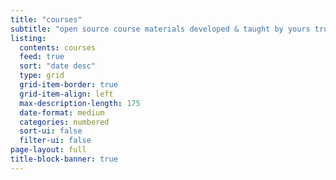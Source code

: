 ```yaml
---
title: "courses"
subtitle: "open source course materials developed & taught by yours truly (with a lot of inspiration and help from other educators)" 
listing:
  contents: courses
  feed: true
  sort: "date desc"
  type: grid
  grid-item-border: true
  grid-item-align: left
  max-description-length: 175
  date-format: medium
  categories: numbered
  sort-ui: false
  filter-ui: false
page-layout: full
title-block-banner: true
---
```

